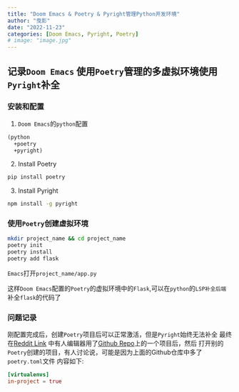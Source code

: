 ```yaml
---
title: "Doom Emacs & Poetry & Pyright管理Python开发环境"
author: "曳影"
date: "2022-11-23"
categories: [Doom Emacs, Pyright, Poetry]
# image: "image.jpg"
---
```


## 记录`Doom Emacs` 使用`Poetry`管理的多虚拟环境使用`Pyright`补全

### 安装和配置
1. `Doom Emacs`的`python`配置

```clojure
(python
  +poetry
  +pyright)
```

2. Install Poetry

```bash
pip install poetry
```

3. Install Pyright

```bash
npm install -g pyright
```

### 使用`Poetry`创建虚拟环境

```bash
mkdir project_name && cd project_name
poetry init
poetry install
poetry add flask
```

`Emacs`打开`project_name/app.py`

这样`Doom Emacs`配置的`Poetry`的虚拟环境中的`Flask`,可以在`python`的`LSP补全后端`补全`flask`的代码了

### 问题记录

刚配置完成后，创建`Poetry`项目后可以正常激活，但是`Pyright`始终无法补全
最终在[Reddit Link](https://www.reddit.com/r/emacs/comments/tiqbro/getting_pyright_to_detect_my_poetry_environment/)
中有人编辑器用了[Github Repo](https://github.com/jaeheonji/python-boilerplate)上的一个项目后，然后
打开别的`Poetry`创建的项目，有人讨论说，可能是因为上面的Github仓库中多了`poetry.toml`文件
内容如下:

```toml
[virtualenvs]
in-project = true
```
